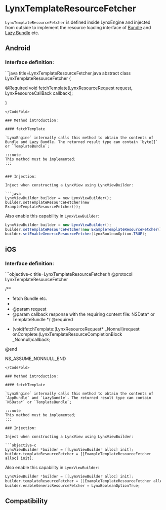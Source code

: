 
# LynxTemplateResourceFetcher

`LynxTemplateResourceFetcher` is defined inside LynxEngine and injected from outside to implement the resource loading interface of [Bundle](/guide/spec.html#lynx-bundle-or-bundle) and [Lazy Bundle](/guide/spec.html#lazy-bundle) etc.

## Android

### Interface definition:

<CodeFold>
```java title=LynxTemplateResourceFetcher.java
abstract class LynxTemplateResourceFetcher {

@Required
void fetchTemplate(LynxResourceRequest request, LynxResourceCallBack<TemplateProviderResult> callback);

}

````
</CodeFold>

### Method introduction:

#### fetchTemplate

`LynxEngine` internally calls this method to obtain the contents of Bundle and Lazy Bundle. The returned result type can contain `byte[]` or `TemplateBundle`;

:::note
This method must be implemented;
:::


### Injection:

Inject when constructing a LynxView using LynxViewBuilder:

```java
LynxViewBuilder builder = new LynxViewBuilder();
builder.setTemplateResourceFetcher(new ExampleTemplateResourceFetcher());
````

Also enable this capability in `LynxViewBuilder`:

```java
LynxViewBuilder builder = new LynxViewBuilder();
builder.setTemplateResourceFetcher(new ExampleTemplateResourceFetcher());
builder.setEnableGenericResourceFetcher(LynxBooleanOption.TRUE);
```

## iOS

### Interface definition:

<CodeFold toggle>
```objective-c title=LynxTemplateResourceFetcher.h
@protocol LynxTemplateResourceFetcher <NSObject>

/\*\*

- fetch Bundle etc.
-
- @param request
- @param callback response with the requiring content file: NSData* or TemplateBundle
  */
  @required

* (void)fetchTemplate:(LynxResourceRequest\* \_Nonnull)request
  onComplete:(LynxTemplateResourceCompletionBlock \_Nonnull)callback;

@end

NS_ASSUME_NONNULL_END

````
</CodeFold>

### Method introduction:

#### fetchTemplate

`LynxEngine` internally calls this method to obtain the contents of `AppBundle` and `LazyBundle`. The returned result type can contain `NSData*` or `TemplateBundle`;

:::note
This method must be implemented;
:::

### Injection:

Inject when constructing a LynxView using LynxViewBuilder:

```objective-c
LynxViewBuilder *builder = [[LynxViewBuilder alloc] init];
builder.templateResourceFetcher = [[ExampleTemplateResourceFetcher alloc] init];
````

Also enable this capability in `LynxViewBuilder`:

```objective-c
LynxViewBuilder *builder = [[LynxViewBuilder alloc] init];
builder.templateResourceFetcher = [[ExampleTemplateResourceFetcher alloc] init];
builder.enableGenericResourceFetcher = LynxBooleanOptionTrue;
```

## Compatibility


<LegacyCompatTable metadata="lynx-native-api/lynx-view/add-lynx-view-client" />
